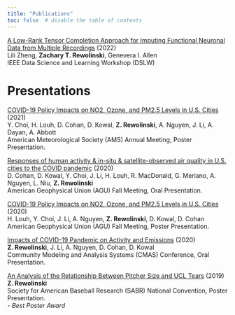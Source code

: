 ```yaml
---
title: "Publications"
toc: false  # disable the table of contents
---
```


[A Low-Rank Tensor Completion Approach for Imputing Functional Neuronal Data from Multiple Recordings](https://ieeexplore.ieee.org/abstract/document/9820079) (2022)<br>
Lili Zheng, **Zachary T. Rewolinski**, Genevera I. Allen<br>
IEEE Data Science and Learning Workshop (DSLW)

# Presentations

[COVID-19 Policy Impacts on NO2, Ozone, and PM2.5 Levels in U.S. Cities](https://ams.confex.com/ams/101ANNUAL/prelim.cgi/Paper/385119) (2021)<br>
Y. Choi, H. Louh, D. Cohan, D. Kowal, **Z. Rewolinski**, A. Nguyen, J. Li, A. Dayan, A. Abbott<br>
American Meteorological Society (AMS) Annual Meeting, Poster Presentation.

[Responses of human activity & in-situ & satellite-observed air quality in U.S. cities to the COVID pandemic](https://ui.adsabs.harvard.edu/abs/2020AGUFMA070...08C/abstract) (2020)<br>
D. Cohan, D. Kowal, Y. Choi, J. Li, H. Louh, R. MacDonald, G. Meriano, A. Nguyen, L. Niu, **Z. Rewolinski**<br>
American Geophysical Union (AGU) Fall Meeting, Oral Presentation.

[COVID-19 Policy Impacts on NO2, Ozone, and PM2.5 Levels in U.S. Cities](https://ui.adsabs.harvard.edu/abs/2020AGUFMA067.0007L/abstract) (2020)<br>
H. Louh, Y. Choi, J. Li, A. Nguyen, **Z. Rewolinski**, D. Kowal, D. Cohan<br>
American Geophysical Union (AGU) Fall Meeting, Poster Presentation.

[Impacts of COVID-19 Pandemic on Activity and Emissions](https://www.cmascenter.org/conference/2020/session-presentations2.cfm) (2020)<br>
**Z. Rewolinski**, J. Li, A. Nguyen, D. Cohan, D. Kowal<br>
Community Modeling and Analysis Systems (CMAS) Conference, Oral Presentation.

[An Analysis of the Relationship Between Pitcher Size and UCL Tears](https://sabr.org/convention/2019/posters) (2019)<br>
**Z. Rewolinski**<br>
Society for American Baseball Research (SABR) National Convention, Poster Presentation.<br>
- *Best Poster Award*
